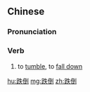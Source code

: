 ==Chinese==
{{zh-forms}}

===Pronunciation===
{{zh-pron
|m=跌dǎo
|c=dit3 dou2
|cat=v
}}

===Verb===
{{zh-verb}}

# to [[tumble]], to [[fall down]]

[[hu:跌倒]]
[[mg:跌倒]]
[[zh:跌倒]]